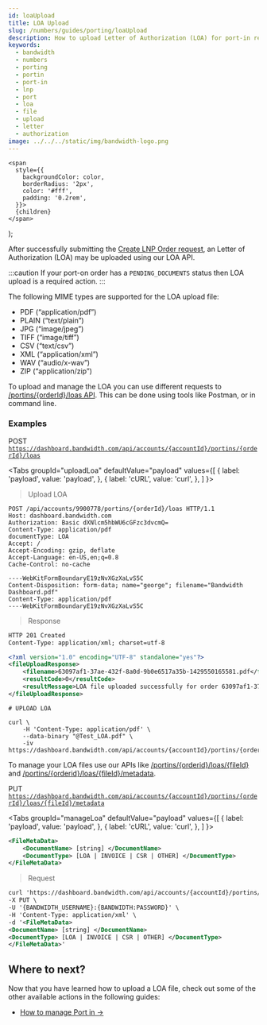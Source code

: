 ```yaml
---
id: loaUpload
title: LOA Upload
slug: /numbers/guides/porting/loaUpload
description: How to upload Letter of Authorization (LOA) for port-in request
keywords:
  - bandwidth
  - numbers
  - porting
  - portin
  - port-in
  - lnp
  - port
  - loa
  - file
  - upload
  - letter
  - authorization
image: ../../../static/img/bandwidth-logo.png
---
```




    <span
      style={{
        backgroundColor: color,
        borderRadius: '2px',
        color: '#fff',
        padding: '0.2rem',
      }}>
      {children}
    </span>
  );


After successfully submitting the [Create LNP Order request](/docs/numbers/guides/porting/portingNumbers), an Letter of Authorization (LOA) may be uploaded using our LOA API.

:::caution
If your port-on order has a ```PENDING_DOCUMENTS``` status then LOA upload is a required action.
:::

The following MIME types are supported for the LOA upload file:

* PDF (“application/pdf”)
* PLAIN (“text/plain”)
* JPG (“image/jpeg”)
* TIFF (“image/tiff”)
* CSV (“text/csv”)
* XML (“application/xml”)
* WAV (“audio/x-wav”)
* ZIP (“application/zip”)


To upload and manage the LOA you can use different requests to [/portins/{orderId}/loas API](/apis/numbers/#operation/UploadPortinLoaFile). This can be done using tools like Postman, or in command line.

### Examples
<Highlight color="#079CEE">POST</Highlight> <code>https://dashboard.bandwidth.com/api/accounts/{accountId}/portins/{orderId}/loas</code>

<Tabs
    groupId="uploadLoa"
    defaultValue="payload"
    values={[
        { label: 'payload', value: 'payload', },
        { label: 'cURL', value: 'curl', },
    ]
    }>
<TabItem value="payload">

> Upload LOA

```http
POST /api/accounts/9900778/portins/{orderId}/loas HTTP/1.1
Host: dashboard.bandwidth.com
Authorization: Basic dXNlcm5hbWU6cGFzc3dvcmQ=
Content-Type: application/pdf
documentType: LOA
Accept: /
Accept-Encoding: gzip, deflate
Accept-Language: en-US,en;q=0.8
Cache-Control: no-cache

----WebKitFormBoundaryE19zNvXGzXaLvS5C
Content-Disposition: form-data; name="george"; filename="Bandwidth Dashboard.pdf"
Content-Type: application/pdf
----WebKitFormBoundaryE19zNvXGzXaLvS5C
```

> Response

```xml
HTTP 201 Created
Content-Type: application/xml; charset=utf-8

<?xml version="1.0" encoding="UTF-8" standalone="yes"?>
<fileUploadResponse>
    <filename>63097af1-37ae-432f-8a0d-9b0e6517a35b-1429550165581.pdf</filename>
    <resultCode>0</resultCode>
    <resultMessage>LOA file uploaded successfully for order 63097af1-37ae-432f-8a0d-9b0e6517a35b</resultMessage>
</fileUploadResponse>
```

</TabItem>
<TabItem value="curl">

```cURL
# UPLOAD LOA

curl \
    -H 'Content-Type: application/pdf' \
    --data-binary "@Test_LOA.pdf" \
    -iv https://dashboard.bandwidth.com/api/accounts/{accountId}/portins/{orderId}/loas
```

</TabItem>
</Tabs>

To manage your LOA files use our APIs like [/portins/{orderid}/loas/{fileId}](/apis/numbers/#operation/UpdatePortinLoaFile) and [/portins/{orderid}/loas/{fileId}/metadata](/apis/numbers/#operation/UpdatePortinLoadMetadata).

<Highlight color="#9a59c5">PUT</Highlight> <code>https://dashboard.bandwidth.com/api/accounts/{accountId}/portins/{orderId}/loas/{fileId}/metadata</code>

<Tabs
    groupId="manageLoa"
    defaultValue="payload"
    values={[
        { label: 'payload', value: 'payload', },
        { label: 'cURL', value: 'curl', },
    ]
    }>
<TabItem value="payload">

```xml
<FileMetaData>
    <DocumentName> [string] </DocumentName>
    <DocumentType> [LOA | INVOICE | CSR | OTHER] </DocumentType>
</FileMetaData>
```

</TabItem>
<TabItem value="curl">

> Request

```xml
curl 'https://dashboard.bandwidth.com/api/accounts/{accountId}/portins/{orderId}/loas/{fileId}/metadata' \
-X PUT \
-U '{BANDWIDTH_USERNAME}:{BANDWIDTH:PASSWORD}' \
-H 'Content-Type: application/xml' \
-d '<FileMetaData>
<DocumentName> [string] </DocumentName>
<DocumentType> [LOA | INVOICE | CSR | OTHER] </DocumentType>
</FileMetaData>'
```

</TabItem>
</Tabs>

## Where to next?

Now that you have learned how to upload a LOA file, check out some of the other available actions in the following guides:
- [How to manage Port in →](/docs/numbers/guides/porting/updatePortin)
